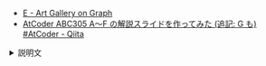 
<Meta title="ABC305/ABC305-E" />
<Slide src={Png} layout="fullscreen" />

- [E \- Art Gallery on Graph](https://atcoder.jp/contests/abc305/tasks/abc305_e)
- [AtCoder ABC305 A～F の解説スライドを作ってみた \(追記: G も\) \#AtCoder \- Qiita](https://qiita.com/hossie/items/bb08bf6abe92b2f85269)

<details>
<summary>説明文</summary>

</details>
